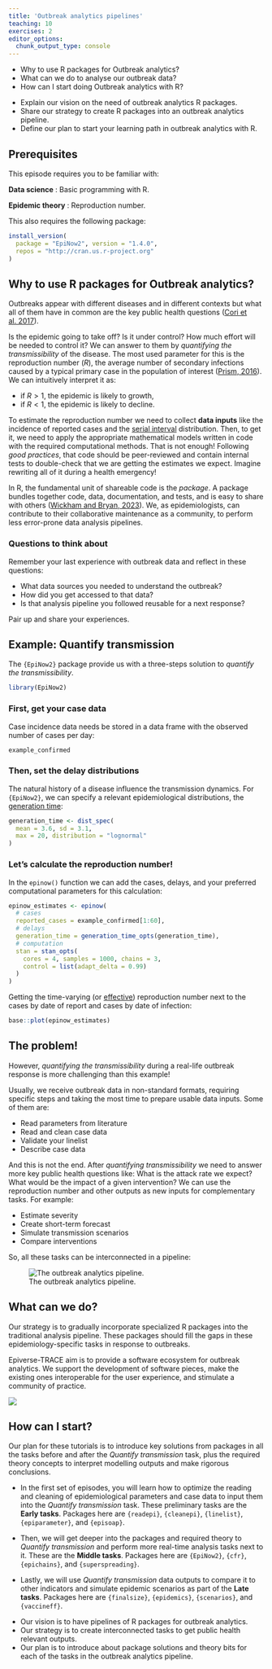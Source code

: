```yaml
---
title: 'Outbreak analytics pipelines'
teaching: 10
exercises: 2
editor_options: 
  chunk_output_type: console
---
```


:::::::::::::::::::::::::::::::::::::: questions 

- Why to use R packages for Outbreak analytics?
- What can we do to analyse our outbreak data?
- How can I start doing Outbreak analytics with R?

::::::::::::::::::::::::::::::::::::::::::::::::

::::::::::::::::::::::::::::::::::::: objectives

- Explain our vision on the need of outbreak analytics R packages. 
- Share our strategy to create R packages into an outbreak analytics pipeline.
- Define our plan to start your learning path in outbreak analytics with R.

::::::::::::::::::::::::::::::::::::::::::::::::

::::::::::::::::::::::::::::::::::::: prereq

## Prerequisites

This episode requires you to be familiar with:

**Data science** : Basic programming with R.

**Epidemic theory** : Reproduction number.

This also requires the following package:

```r
install_version(
  package = "EpiNow2", version = "1.4.0", 
  repos = "http://cran.us.r-project.org"
)
```

:::::::::::::::::::::::::::::::::

## Why to use R packages for Outbreak analytics?

Outbreaks appear with different diseases and in different contexts but what all of them have in common are the key public health questions ([Cori et al. 2017](https://royalsocietypublishing.org/doi/10.1098/rstb.2016.0371#d1e605)).

Is the epidemic going to take off? Is it under control? How much effort will be needed to control it? We can answer to them by _quantifying the transmissibility_ of the disease. The most used parameter for this is the reproduction number ($R$), the average number of secondary infections caused by a typical primary case in the population
of interest ([Prism, 2016](http://prism.edu.au/publications/prism-modeling-guideline/)). We can intuitively interpret it as: 

- if $R>1$, the epidemic is likely to growth,
- if $R<1$, the epidemic is likely to decline.

To estimate the reproduction number we need to collect __data inputs__ like the incidence of reported cases and the [serial interval](../learners/reference.md#serialinterval) distribution. Then, to get it, we need to apply the appropriate mathematical models written in code with the required computational methods. That is not enough! Following _good practices_, that code should be peer-reviewed and contain internal tests to double-check that we are getting the estimates we expect. Imagine rewriting all of it during a health emergency!

In R, the fundamental unit of shareable code is the _package_. A package bundles together code, data, documentation, and tests, and is easy to share with others ([Wickham and Bryan, 2023](https://r-pkgs.org/introduction.html)). We, as epidemiologists, can contribute to their collaborative maintenance as a community, to perform less error-prone data analysis pipelines.

::::::::::::::::::::::::::::::::: discussion

### Questions to think about

Remember your last experience with outbreak data and reflect in these questions:

- What data sources you needed to understand the outbreak?
- How did you get accessed to that data?
- Is that analysis pipeline you followed reusable for a next response?

Pair up and share your experiences.

:::::::::::::::::::::::::::::::::::::::::::


## Example: Quantify transmission

The `{EpiNow2}` package provide us with a three-steps solution to _quantify the transmissibility_.

```r
library(EpiNow2)
```

### First, get your case data

Case incidence data needs be stored in a data frame with the observed number of cases per day:

```r
example_confirmed
```

### Then, set the delay distributions

The natural history of a disease influence the transmission dynamics. For `{EpiNow2}`, we can specify a relevant epidemiological distributions, the [generation time](../learners/reference.md#generationtime):

```r
generation_time <- dist_spec(
  mean = 3.6, sd = 3.1,
  max = 20, distribution = "lognormal"
)
```

### Let's calculate the reproduction number!

In the `epinow()` function we can add the cases, delays, and your preferred computational parameters for this calculation:

```r
epinow_estimates <- epinow(
  # cases
  reported_cases = example_confirmed[1:60],
  # delays
  generation_time = generation_time_opts(generation_time),
  # computation
  stan = stan_opts(
    cores = 4, samples = 1000, chains = 3,
    control = list(adapt_delta = 0.99)
  )
)
```

Getting the time-varying (or [effective](../learners/reference.md#effectiverepro)) reproduction number next to the cases by date of report and cases by date of infection:

```r
base::plot(epinow_estimates)
```

## The problem!

However, _quantifying the transmissibility_ during a real-life outbreak response is more challenging than this example!

Usually, we receive outbreak data in non-standard formats, requiring specific steps and taking the most time to prepare usable data inputs. Some of them are:

- Read parameters from literature
- Read and clean case data
- Validate your linelist
- Describe case data

And this is not the end. After _quantifying transmissibility_ we need to answer more key public health questions like: What is the attack rate we expect? What would be the impact of a given intervention? We can use the reproduction number and other outputs as new inputs for complementary tasks. For example:

- Estimate severity
- Create short-term forecast
- Simulate transmission scenarios
- Compare interventions

So, all these tasks can be interconnected in a pipeline:

![The outbreak analytics pipeline.](https://epiverse-trace.github.io/task_pipeline-minimal.svg)

## What can we do?

Our strategy is to gradually incorporate specialized R packages into the traditional analysis pipeline. These packages should fill the gaps in these epidemiology-specific tasks in response to outbreaks. 

Epiverse-TRACE aim is to provide a software ecosystem for outbreak analytics. We support the development of software pieces, make the existing ones interoperable for the user experience, and stimulate a community of practice.

![](fig/pkgs-hexlogos.png)

## How can I start?

Our plan for these tutorials is to introduce key solutions from packages in all the tasks before and after the _Quantify transmission_ task, plus the required theory concepts to interpret modelling outputs and make rigorous conclusions.

- In the first set of episodes, you will learn how to optimize the reading and cleaning of epidemiological parameters and case data to input them into the _Quantify transmission_ task. These preliminary tasks are the __Early tasks__. Packages here are `{readepi}`, `{cleanepi}`, `{linelist}`, `{epiparameter}`, and `{episoap}`.

- Then, we will get deeper into the packages and required theory to _Quantify transmission_ and perform more real-time analysis tasks next to it. These are the __Middle tasks__. Packages here are `{EpiNow2}`, `{cfr}`, `{epichains}`, and `{superspreading}`.

- Lastly, we will use _Quantify transmission_ data outputs to compare it to other indicators and simulate epidemic scenarios as part of the __Late tasks__. Packages here are `{finalsize}`, `{epidemics}`, `{scenarios}`, and `{vaccineff}`.


::::::::::::::::::::::::::::::::::::: keypoints 

- Our vision is to have pipelines of R packages for outbreak analytics.
- Our strategy is to create interconnected tasks to get public health relevant outputs.
- Our plan is to introduce about package solutions and theory bits for each of the tasks in the outbreak analytics pipeline.

::::::::::::::::::::::::::::::::::::::::::::::::

